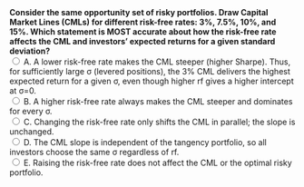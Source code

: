 ::: {.question-block}
<form onsubmit="event.preventDefault(); checkAnswer('module2_mcq_q84')" data-correct-answer="A">
<strong style="display: block;">
Consider the same opportunity set of risky portfolios. Draw Capital Market Lines (CMLs) for different risk-free rates: 3%, 7.5%, 10%, and 15%. 
Which statement is MOST accurate about how the risk-free rate affects the CML and investors’ expected returns for a given standard deviation?
</strong>
<label><input type="radio" name="module2_mcq_q84" value="A"> A. A lower risk-free rate makes the CML steeper (higher Sharpe). Thus, for sufficiently large σ (levered positions), the 3% CML delivers the highest expected return for a given σ, even though higher rf gives a higher intercept at σ=0.</label><br>
<label><input type="radio" name="module2_mcq_q84" value="B"> B. A higher risk-free rate always makes the CML steeper and dominates for every σ.</label><br>
<label><input type="radio" name="module2_mcq_q84" value="C"> C. Changing the risk-free rate only shifts the CML in parallel; the slope is unchanged.</label><br>
<label><input type="radio" name="module2_mcq_q84" value="D"> D. The CML slope is independent of the tangency portfolio, so all investors choose the same σ regardless of rf.</label><br>
<label><input type="radio" name="module2_mcq_q84" value="E"> E. Raising the risk-free rate does not affect the CML or the optimal risky portfolio.</label><br>
</form>
<div id="feedback-module2_mcq_q84" class="feedback" data-status="" style="display:none;">
✅ Correct: A. With a fixed risky opportunity set, the CML slope is \((E[R_T]-r_f)/\sigma_T\). A lower \(r_f\) increases this slope (higher Sharpe). 
Hence, although higher \(r_f\) raises the intercept at \(\sigma=0\), for sufficiently high \(\sigma\) the steeper (low-\(r_f\)) CML yields the highest expected return for a given risk level.
</div>
:::
